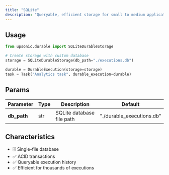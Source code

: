 ```yaml
---
title: "SQLite"
description: "Queryable, efficient storage for small to medium applications"
---
```


## Usage

```python
from upsonic.durable import SQLiteDurableStorage

# Create storage with custom database
storage = SQLiteDurableStorage(db_path="./executions.db")

durable = DurableExecution(storage=storage)
task = Task("Analytics task", durable_execution=durable)
```

## Params

| Parameter      | Type | Description                 | Default               |
| -------------- | ---- | --------------------------- | --------------------- |
| **db_path**    | str  | SQLite database file path   | "./durable_executions.db" |

## Characteristics

- 🗄️ Single-file database
- ✅ ACID transactions
- ✅ Queryable execution history
- ✅ Efficient for thousands of executions
